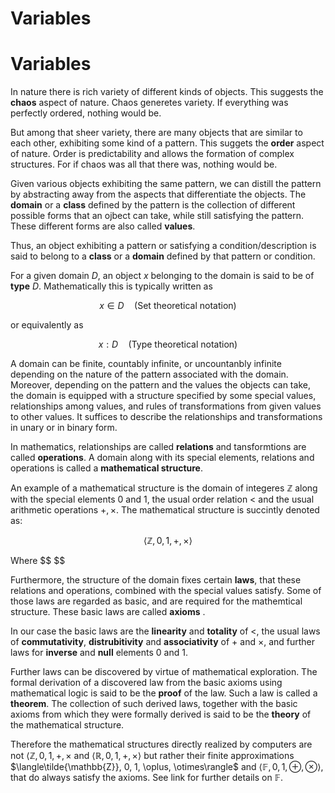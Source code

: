 # Variables

# Variables

In nature there is rich variety of different kinds of objects. This suggests the **chaos** aspect of nature. Chaos generetes variety. If everything was perfectly ordered, nothing would be.

But among that sheer variety, there are many objects that are similar to each other, exhibiting some kind of a pattern. This suggets the **order** aspect of nature. Order is predictability and allows the formation of complex structures. For if chaos was all that there was, nothing would be.  

Given various objects exhibiting the same pattern, we can distill the pattern by abstracting away from the aspects that differentiate the objects. The **domain** or a **class** defined by the pattern is the collection of different possible forms that an ojbect can take, while still satisfying the pattern. These different forms are also called **values**.

Thus, an object exhibiting a pattern or satisfying a condition/description is said to belong to a **class** or a **domain** defined by that pattern or condition.

For a given domain $D$, an object $x$ belonging to the domain is said to be of **type** $D$. Mathematically this is typically written as 

$$
x \in D \quad \text{(Set theoretical notation)}
$$

or equivalently as

$$
x : D \quad \text{(Type theoretical notation)}
$$

A domain can be finite, countably infinite, or uncountanbly infinite depending on the nature of the pattern associated with the domain. Moreover, depending on the pattern and the values the objects can take, the domain is equipped with a structure specified by some special values, relationships among values, and rules of transformations from given values to other values. It suffices to describe the relationships and transformations in unary or in binary form. 

In mathematics, relationships are called **relations** and tansformtions are called **operations**. A domain along with its special elements, relations and operations is called a **mathematical structure**. 

An example of a mathematical structure is the domain of integeres $\mathbb{Z}$ along with the special elements $0$ and $1$, the usual order relation $<$ and the usual arithmetic operations $+, \times$. The mathematical structure is succintly denoted as:

$$
\langle \mathbb{Z}, 0, 1, +, \times \rangle
$$

Where
$$
\begin{align*}
& \text{Special elemements: } \, 0, 1 \in \mathbb{Z} \\

& \text{Binary operations: } \,+, \times:\mathbb{Z}\times\mathbb{Z}\rightarrow\mathbb{Z} \\
& \text{Binary relation:} \,< \subseteq \mathbb{Z}\times\mathbb{Z}
\end{align*}
$$


Furthermore, the structure of the domain fixes certain **laws**, that these relations and operations, combined with the special values satisfy. Some of those laws are regarded as basic, and are required for the mathemtical structure. These basic laws are called **axioms** .

In our case the basic laws are the **linearity** and **totality** of $<$, the usual laws of **commutativity**, **distrubitivity** and **associativity** of $+$ and $\times$, and further laws for **inverse** and **null** elements $0$ and $1$.

Further laws can be discovered by virtue of mathematical exploration. The formal derivation of a discovered law from the basic axioms using mathematical logic is said to be the **proof** of the law. Such a law is called a **theorem**. The collection of such derived laws, together with the basic axioms from which they were formally derived is said to be the **theory** of the mathematical structure.  

Therefore the mathematical structures directly realized by computers are not $\langle\mathbb{Z}, 0, 1, +, \times$ and $\langle\mathbb{R}, 0, 1, +, \times\rangle$ but rather their finite approximations 
$\langle\tilde{\mathbb{Z}}, 0, 1, \oplus, \otimes\rangle$ and $\langle\mathbb{F}, 0, 1, \oplus, \otimes\rangle$, that do always satisfy the axioms. See link for further details on $\mathbb{F}$.




